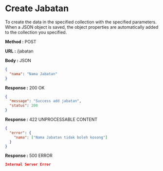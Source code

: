 
# Create Jabatan

To create the data in the specified collection with the specified parameters.
When a JSON object is saved, the object properties are automatically added to the collection you specified.

**Method :** <Badge variant="success">POST</Badge>

**URL :** <Badge variant="dark">/jabatan</Badge>

**Body :** <Badge variant="purple">JSON</Badge>

```json
{
  "nama": "Nama Jabatan"
}
```

**Response :** <BadgeOutline variant="success">200 OK</BadgeOutline>

```json
{
  "message": "Success add jabatan",
  "status": 200
}
```

**Response :** <BadgeOutline variant="info">422 UNPROCESSABLE CONTENT</BadgeOutline>

```json
{
  "error": {
    "nama": ["Nama Jabatan tidak boleh kosong"]
  }
}
```

**Response :** <BadgeOutline variant="danger">500 ERROR</BadgeOutline>

```json
Internal Server Error
```
